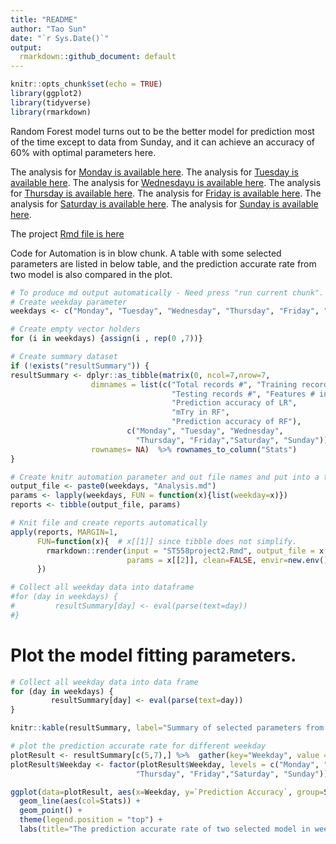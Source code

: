```yaml
---
title: "README"
author: "Tao Sun"
date: "`r Sys.Date()`"
output:
  rmarkdown::github_document: default
---
```


```r
knitr::opts_chunk$set(echo = TRUE)
library(ggplot2)
library(tidyverse)
library(rmarkdown)
```


Random Forest model turns out to be the better model for prediction most of the time except to data from Sunday, and it can achieve an accuracy of 60% with optimal parameters here. 

The analysis for [Monday is available here](MondayAnalysis.md).
The analysis for [Tuesday is available here](TuesdayAnalysis.md).
The analysis for [Wednesdayu is available here](WednesdayAnalysis.md).
The analysis for [Thursday is available here](ThursdayAnalysis.md).
The analysis for [Friday is available here](FridayAnalysis.md).
The analysis for [Saturday is available here](SaturdayAnalysis.md).
The analysis for [Sunday is available here](SundayAnalysis.md).

The project [Rmd file is here](ST558project2.Rmd)

Code for Automation is in blow chunk. A table with some selected parameters are listed in below table, and the prediction accurate rate from two model is also compared in the plot.

```r
# To produce md output automatically - Need press "run current chunk".
# Create weekday parameter
weekdays <- c("Monday", "Tuesday", "Wednesday", "Thursday", "Friday", "Saturday", "Sunday")

# Create empty vector holders 
for (i in weekdays) {assign(i , rep(0 ,7))}

# Create summary dataset
if (!exists("resultSummary")) {
resultSummary <- dplyr::as_tibble(matrix(0, ncol=7,nrow=7,
                  dimnames = list(c("Total records #", "Training records #", 
                                    "Testing records #", "Features # in LR",
                                    "Prediction accuracy of LR", 
                                    "mTry in RF", 
                                    "Prediction accuracy of RF"),
                          c("Monday", "Tuesday", "Wednesday",
                            "Thursday", "Friday","Saturday", "Sunday"))), 
                  rownames= NA)  %>% rownames_to_column("Stats") 
}

# Create knitr automation parameter and out file names and put into a tibble
output_file <- paste0(weekdays, "Analysis.md")
params <- lapply(weekdays, FUN = function(x){list(weekday=x)})
reports <- tibble(output_file, params)

# Knit file and create reports automatically
apply(reports, MARGIN=1, 
      FUN=function(x){  # x[[1]] since tibble does not simplify.
        rmarkdown::render(input = "ST558project2.Rmd", output_file = x[[1]],
                          params = x[[2]], clean=FALSE, envir=new.env())
      })

# Collect all weekday data into dataframe
#for (day in weekdays) {
#         resultSummary[day] <- eval(parse(text=day))
#}
```

# Plot the model fitting parameters.
```r
# Collect all weekday data into data frame
for (day in weekdays) {
         resultSummary[day] <- eval(parse(text=day))
}

knitr::kable(resultSummary, label="Summary of selected parameters from two select models")  # Create table

# plot the prediction accurate rate for different weekday 
plotResult <- resultSummary[c(5,7),] %>%  gather(key="Weekday", value = "Prediction Accuracy", 2:8)
plotResult$Weekday <- factor(plotResult$Weekday, levels = c("Monday", "Tuesday", "Wednesday",
                            "Thursday", "Friday","Saturday", "Sunday"))

ggplot(data=plotResult, aes(x=Weekday, y=`Prediction Accuracy`, group=Stats)) + 
  geom_line(aes(col=Stats)) +
  geom_point() +
  theme(legend.position = "top") +
  labs(title="The prediction accurate rate of two selected model in weekdays")
```